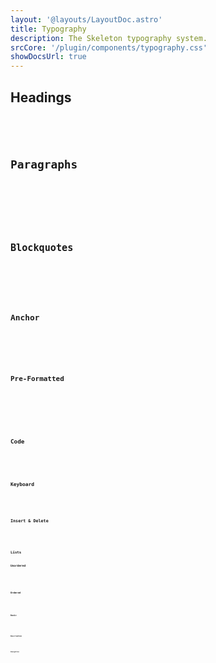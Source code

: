 ```yaml
---
layout: '@layouts/LayoutDoc.astro'
title: Typography
description: The Skeleton typography system.
srcCore: '/plugin/components/typography.css'
showDocsUrl: true
---
```




## Headings

<Preview client:load>
    <Fragment slot="preview"><Headings client:load /></Fragment>
    <Fragment slot="code"><Code code={HeadingsRaw} lang="html" /></Fragment>
</Preview>

## Paragraphs

<Preview client:load>
    <Fragment slot="preview"><Paragraphs client:load /></Fragment>
    <Fragment slot="code"><Code code={ParagraphsRaw} lang="html" /></Fragment>
</Preview>


## Blockquotes

<Preview client:load>
    <Fragment slot="preview"><Blockquotes client:load /></Fragment>
    <Fragment slot="code"><Code code={BlockquotesRaw} lang="html" /></Fragment>
</Preview>

## Anchor

<Preview client:load>
    <Fragment slot="preview"><Anchors client:load /></Fragment>
    <Fragment slot="code"><Code code={AnchorsRaw} lang="html" /></Fragment>
</Preview>

## Pre-Formatted

<Preview client:load>
    <Fragment slot="preview"><Pre client:load /></Fragment>
    <Fragment slot="code"><Code code={PreRaw} lang="html" /></Fragment>
</Preview>

## Code

<Preview client:load>
    <Fragment slot="preview"><CodeTag client:load /></Fragment>
    <Fragment slot="code"><Code code={CodeTagRaw} lang="html" /></Fragment>
</Preview>

## Keyboard

<Preview client:load>
    <Fragment slot="preview"><Keyboard client:load /></Fragment>
    <Fragment slot="code"><Code code={KeyboardRaw} lang="html" /></Fragment>
</Preview>

## Insert & Delete

<Preview client:load>
    <Fragment slot="preview"><InsDel client:load /></Fragment>
    <Fragment slot="code"><Code code={InsDelRaw} lang="html" /></Fragment>
</Preview>

## Lists

### Unordered

<Preview client:load>
    <Fragment slot="preview"><ListUnordered client:load /></Fragment>
    <Fragment slot="code"><Code code={ListUnorderedRaw} lang="html" /></Fragment>
</Preview>

### Ordered

<Preview client:load>
    <Fragment slot="preview"><ListOrdered client:load /></Fragment>
    <Fragment slot="code"><Code code={ListOrderedRaw} lang="html" /></Fragment>
</Preview>

### Basic

<Preview client:load>
    <Fragment slot="preview"><ListBasic client:load /></Fragment>
    <Fragment slot="code"><Code code={ListBasicRaw} lang="html" /></Fragment>
</Preview>

### Description

<Preview client:load>
    <Fragment slot="preview"><ListDesc client:load /></Fragment>
    <Fragment slot="code"><Code code={ListDescRaw} lang="html" /></Fragment>
</Preview>

### Navigation

<Preview client:load>
    <Fragment slot="preview"><ListNav client:load /></Fragment>
    <Fragment slot="code"><Code code={ListNavRaw} lang="html" /></Fragment>
</Preview>
